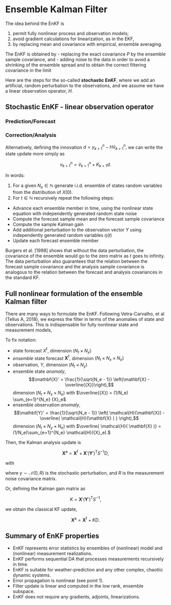 # Ensemble Kalman Filter {#sec-EnKF}

The idea behind the EnKF is

1. permit fully nonlinear process and observation models;
2. avoid gradient calculations for linearization, as in the EKF,
3. by replacing mean and covariance with empirical, ensemble averaging.


The EnKF is obtained by 
- replacing the exact covariance $P$ by the ensemble sample covariance, and
- adding noise to the data in order to avoid a shrinking of the ensemble spread and to obtain the correct filtering covariance in the limit

Here are the steps for the so-called **stochastic EnKF**, where we add an artificial, random perturbation to the observations, and we assume we have a linear observation operator, $H.$

## Stochastic EnKF - linear observation operator


### Prediction/Forecast

\begin{align}
 \hat{v}_{k+1}^{n} &= \Psi ( {v}_{k}^{n} ) +  \xi_{k}^{n} , \quad n=1, \ldots, N, \\
 \hat{m}_{k+1}     & =  \frac{1}{N} \sum_{i=1}^{N}   \hat{v}_{k+1}^{n} , \\
 \hat{C}_{k+1}     & = \frac{1}{N-1} \sum_{i=1}^{N} \left( \hat{v}_{k+1}^{n} - \hat{m}_{k+1}  \right)
                     \left( \hat{v}_{k+1}^{n} - \hat{m}_{k+1}  \right)^{\mathrm{T}}.
\end{align}

### Correction/Analysis

\begin{align}
  {S}_{k+1} &= H \hat{C}_{k+1} H^{\mathrm{T}} + \Gamma ,\\
  {K}_{k+1} &= \hat{C}_{k+1} H^{\mathrm{T}} {S}_{k+1}^{-1} , \\
  {y}_{k+1}^{n} &= {y}_{k+1} + \eta^n_{k+1} , \quad n=1, \ldots, N, \\ 
  {v}_{k+1}^{n} &= (I - K_{k+1}H )\hat{v}_{k+1}^{n} + K_{k+1} y^n_{k+1} , \quad n=1, \ldots, N.
\end{align}

Alternatively, defining the innovation $d = {y}_{k+1}^{n} - H \hat{v}_{k+1}^{n},$ we can write the state update more simply as

$$
  {v}_{k+1}^{n} = \hat{v}_{k+1}^{n} + K_{k+1} d .
$$


In words:

1. For a given $N_e \in  \mathbb{N}$ generate i.i.d. ensemble of states random variables
   from the distribution of $X(0).$
2. For $t \in  \mathbb{N}$ recursively repeat the following steps:

 - Advance each ensemble member in time, using the nonlinear state equation
    with independently generated random state noise
 - Compute the forecast sample mean and the forecast sample covariance
 - Compute the sample Kalman gain
 - Add additional perturbation to the observation vector $Y$ using independently generated random variables $\eta(t)$
 - Update each forecast ensemble member

Burgers et al. [1998] shows that without the data perturbation,
the covariance of the ensemble would go to the zero matrix as $t$ goes to infinity. The
data perturbation also guarantees that the relation between the forecast sample
covariance and the analysis sample covariance
is analogous to the relation between the forecast and analysis covariances in the
standard KF.

## Full nonlinear formulation of the ensemble Kalman filter {#sec-EnKFNonLin}

There are many ways to formulate the EnKF. Following Vetra-Carvalho, et al (Tellus A, 2018), we express the filter in terms of the anomalies of state and observations. This is indispensable for fully nonlinear state and measurement models,

\begin{align}
 x_{k+1}^{n} &= \Psi ( {x}_{k}^{n} ) +  w_{k}^{n} , \quad n=1, \ldots, N_e, \\
{y}_{k+1}    &=  \mathcal{H} (x_{k+1}) +  v_{k+1}. 
\end{align}

To fix notation: 

- state forecast $X^{\mathrm{f}},$ dimension $(N_t \times N_x)$
- *ensemble* state forecast $\mathbf{X}^{\mathrm{f}},$ dimension $(N_t \times N_x \times N_e)$
- observation, $Y,$ dimension $(N_t \times N_y)$
- ensemble state _anomaly_, 
  $$\mathbf{X}' = \frac{1}{\sqrt{N_e - 1}} \left(\mathbf{X} - \overline{{X}}\right),$$
   dimension $(N_t \times N_x \times N_e)$ with $\overline{{X}} = (1/N_e) \sum_{e=1}^{N_e} {X}_e$
- ensemble observation _anomaly_,  
  $$\mathbf{Y}' = \frac{1}{\sqrt{N_e - 1}} \left( \mathcal{H}(\mathbf{X}) - \overline{ \mathcal{H}(\mathbf{X} ) } \right),$$
   dimension $(N_t \times N_y \times N_e)$ with  $\overline{ \mathcal{H}( \mathbf{X} )} = (1/N_e)\sum_{e=1}^{N_e} \mathcal{H}({X}_e).$

Then, the Kalman analysis update is

$$ 
 \mathbf{X}^\mathrm{a} = \mathbf{X}^\mathrm{f} + \mathbf{X}'(\mathbf{Y}')^\mathrm{T} S^{-1} D,
$$

with

\begin{align}
   S &=  \mathbf{Y}'(\mathbf{Y}')^\mathrm{T} + R & \quad \text{(observation covariance)}, \\
   D &= ( \mathbf{Y} +  \mathbf{y}) - \mathcal{H}(\mathbf{X}) & \quad \text{(innovation)},
\end{align} 

where $y \sim \mathcal{N}(0,R)$ is the stochastic perturbation, and $R$ is the measurement noise covariance matrix.

Or, defining the Kalman gain matrix as

$$
   K = \mathbf{X}'(\mathbf{Y}')^\mathrm{T} S^{-1},
$$

we obtain the classical KF update,

$$
   \mathbf{X}^\mathrm{a} = \mathbf{X}^\mathrm{f}  + K D.
$$ 

## Summary of EnKF properties

- EnKF represents error statistics by ensembles of (nonlinear) model and (nonlinear) measurement realizations.
- EnKF  performs sequential DA that processes measurements recursively in time.
- EnKF is suitable for weather-prediction and any other complex, chaotiic dynamic systems.
- Error propagation is nonlinear (see point 1).
- Filter update is linear and computed in the low rank, ensemble subspace.
- EnKF does not require any gradients, adjoints, linearizations.
